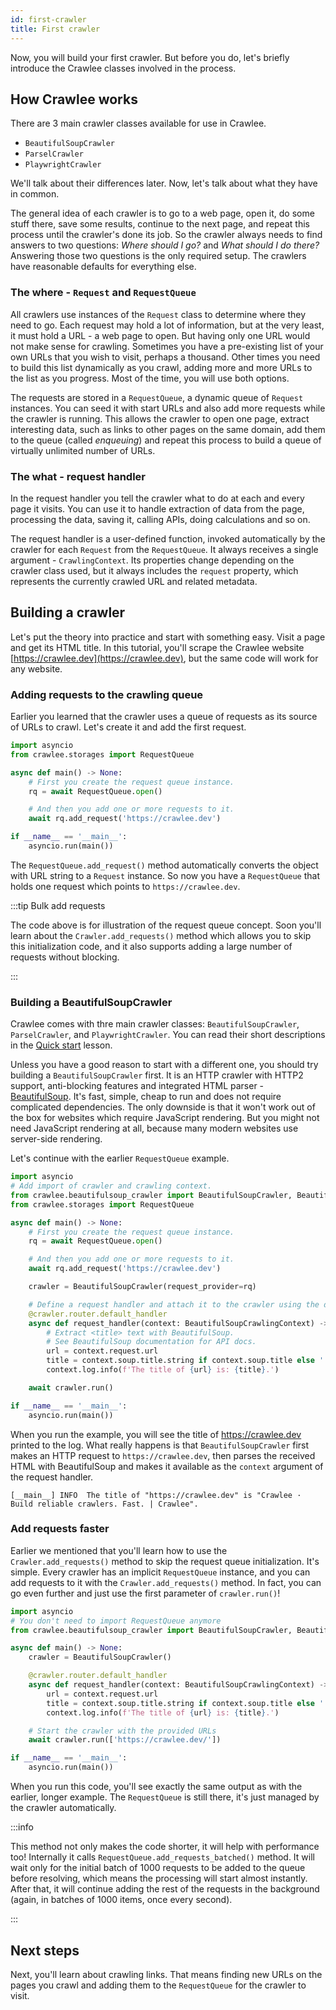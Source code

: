 ```yaml
---
id: first-crawler
title: First crawler
---
```


Now, you will build your first crawler. But before you do, let's briefly introduce the Crawlee classes involved in the process.

## How Crawlee works

There are 3 main crawler classes available for use in Crawlee.

- <ApiLink to="class/BeautifulSoupCrawler">`BeautifulSoupCrawler`</ApiLink>
- <ApiLink to="class/ParselCrawler">`ParselCrawler`</ApiLink>
- <ApiLink to="class/PlaywrightCrawler">`PlaywrightCrawler`</ApiLink>

We'll talk about their differences later. Now, let's talk about what they have in common.

The general idea of each crawler is to go to a web page, open it, do some stuff there, save some results, continue to the next page, and repeat this process until the crawler's done its job. So the crawler always needs to find answers to two questions: _Where should I go?_ and _What should I do there?_ Answering those two questions is the only required setup. The crawlers have reasonable defaults for everything else.

### The where - `Request` and `RequestQueue`

All crawlers use instances of the `Request` class to determine where they need to go. Each request may hold a lot of information, but at the very least, it must hold a URL - a web page to open. But having only one URL would not make sense for crawling. Sometimes you have a pre-existing list of your own URLs that you wish to visit, perhaps a thousand. Other times you need to build this list dynamically as you crawl, adding more and more URLs to the list as you progress. Most of the time, you will use both options.

The requests are stored in a `RequestQueue`, a dynamic queue of `Request` instances. You can seed it with start URLs and also add more requests while the crawler is running. This allows the crawler to open one page, extract interesting data, such as links to other pages on the same domain, add them to the queue (called _enqueuing_) and repeat this process to build a queue of virtually unlimited number of URLs.

### The what - request handler

In the request handler you tell the crawler what to do at each and every page it visits. You can use it to handle extraction of data from the page, processing the data, saving it, calling APIs, doing calculations and so on.

The request handler is a user-defined function, invoked automatically by the crawler for each `Request` from the `RequestQueue`. It always receives a single argument - `CrawlingContext`. Its properties change depending on the crawler class used, but it always includes the `request` property, which represents the currently crawled URL and related metadata.

## Building a crawler

Let's put the theory into practice and start with something easy. Visit a page and get its HTML title. In this tutorial, you'll scrape the Crawlee website [https://crawlee.dev](https://crawlee.dev), but the same code will work for any website.

### Adding requests to the crawling queue

Earlier you learned that the crawler uses a queue of requests as its source of URLs to crawl. Let's create it and add the first request.

```python
import asyncio
from crawlee.storages import RequestQueue

async def main() -> None:
    # First you create the request queue instance.
    rq = await RequestQueue.open()

    # And then you add one or more requests to it.
    await rq.add_request('https://crawlee.dev')

if __name__ == '__main__':
    asyncio.run(main())
```

The `RequestQueue.add_request()` method automatically converts the object with URL string to a `Request` instance. So now you have a `RequestQueue` that holds one request which points to `https://crawlee.dev`.

:::tip Bulk add requests

The code above is for illustration of the request queue concept. Soon you'll learn about the `Crawler.add_requests()` method which allows you to skip this initialization code, and it also supports adding a large number of requests without blocking.

:::

### Building a BeautifulSoupCrawler

Crawlee comes with thre main crawler classes: <ApiLink to="class/BeautifulSoupCrawler">`BeautifulSoupCrawler`</ApiLink>, <ApiLink to="class/ParselCrawler">`ParselCrawler`</ApiLink>, and <ApiLink to="class/PlaywrightCrawler">`PlaywrightCrawler`</ApiLink>. You can read their short descriptions in the [Quick start](../quick-start) lesson.

Unless you have a good reason to start with a different one, you should try building a <ApiLink to="class/BeautifulSoupCrawler">`BeautifulSoupCrawler`</ApiLink> first. It is an HTTP crawler with HTTP2 support, anti-blocking features and integrated HTML parser - [BeautifulSoup](https://pypi.org/project/beautifulsoup4/). It's fast, simple, cheap to run and does not require complicated dependencies. The only downside is that it won't work out of the box for websites which require JavaScript rendering. But you might not need JavaScript rendering at all, because many modern websites use server-side rendering.

Let's continue with the earlier `RequestQueue` example.

```python
import asyncio
# Add import of crawler and crawling context.
from crawlee.beautifulsoup_crawler import BeautifulSoupCrawler, BeautifulSoupCrawlingContext
from crawlee.storages import RequestQueue

async def main() -> None:
    # First you create the request queue instance.
    rq = await RequestQueue.open()

    # And then you add one or more requests to it.
    await rq.add_request('https://crawlee.dev')

    crawler = BeautifulSoupCrawler(request_provider=rq)

    # Define a request handler and attach it to the crawler using the decorator.
    @crawler.router.default_handler
    async def request_handler(context: BeautifulSoupCrawlingContext) -> None:
        # Extract <title> text with BeautifulSoup.
        # See BeautifulSoup documentation for API docs.
        url = context.request.url
        title = context.soup.title.string if context.soup.title else ''
        context.log.info(f'The title of {url} is: {title}.')

    await crawler.run()

if __name__ == '__main__':
    asyncio.run(main())
```

When you run the example, you will see the title of https://crawlee.dev printed to the log. What really happens is that <ApiLink to="class/BeautifulSoupCrawler">`BeautifulSoupCrawler`</ApiLink> first makes an HTTP request to `https://crawlee.dev`, then parses the received HTML with BeautifulSoup and makes it available as the `context` argument of the request handler.

```log
[__main__] INFO  The title of "https://crawlee.dev" is "Crawlee · Build reliable crawlers. Fast. | Crawlee".
```

### Add requests faster

Earlier we mentioned that you'll learn how to use the `Crawler.add_requests()` method to skip the request queue initialization. It's simple. Every crawler has an implicit `RequestQueue` instance, and you can add requests to it with the `Crawler.add_requests()` method. In fact, you can go even further and just use the first parameter of `crawler.run()`!

```python
import asyncio
# You don't need to import RequestQueue anymore
from crawlee.beautifulsoup_crawler import BeautifulSoupCrawler, BeautifulSoupCrawlingContext

async def main() -> None:
    crawler = BeautifulSoupCrawler()

    @crawler.router.default_handler
    async def request_handler(context: BeautifulSoupCrawlingContext) -> None:
        url = context.request.url
        title = context.soup.title.string if context.soup.title else ''
        context.log.info(f'The title of {url} is: {title}.')

    # Start the crawler with the provided URLs
    await crawler.run(['https://crawlee.dev/'])

if __name__ == '__main__':
    asyncio.run(main())
```

When you run this code, you'll see exactly the same output as with the earlier, longer example. The `RequestQueue` is still there, it's just managed by the crawler automatically.

:::info

This method not only makes the code shorter, it will help with performance too! Internally it calls `RequestQueue.add_requests_batched()` method. It will wait only for the initial batch of 1000 requests to be added to the queue before resolving, which means the processing will start almost instantly. After that, it will continue adding the rest of the requests in the background (again, in batches of 1000 items, once every second).

:::

## Next steps

Next, you'll learn about crawling links. That means finding new URLs on the pages you crawl and adding them to the `RequestQueue` for the crawler to visit.

